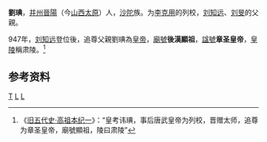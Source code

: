 '''劉琠'''，[[并州|并州]][[晉陽|晉陽]]（今[[山西|山西]][[太原|太原]]）人，[[沙陀|沙陀]]族。为[[李克用|李克用]]的列校，[[刘知远|刘知远]]、[[刘旻|刘旻]]的父親。

947年，[[刘知远|刘知远]]登位後，追尊父親劉琠為[[皇帝|皇帝]]，[[廟號|廟號]]'''後漢顯祖'''，[[諡號|諡號]]'''章圣皇帝'''，[[皇陵|皇陵]]稱肃陵。<ref>《[[s:旧五代史/卷99|旧五代史·高祖本纪一]]》：“皇考讳琠，事后唐武皇帝为列校，晋赠太师，追尊为章圣皇帝，廟號顯祖，陵曰肃陵”</ref>

==参考资料==
<div style="font-size:small" class="references-2column"> 
<references />
</div>

{{中国皇帝|父亲后汉翼祖[[劉僎|劉僎]]|兒子後汉高祖[[劉知远|劉知远]]|后汉高祖的父親|}}
{{五代君主}}
{{五代十國人物小作品}}

[[Category:刘姓|T]]
[[Category:后汉皇族|L]]
[[Category:後漢追尊皇帝|L]]